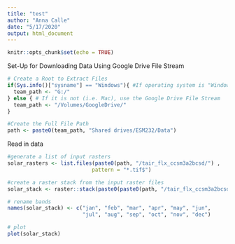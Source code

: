 ```yaml
---
title: "test"
author: "Anna Calle"
date: "5/17/2020"
output: html_document
---
```


```r
knitr::opts_chunk$set(echo = TRUE)
```

Set-Up for Downloading Data Using Google Drive File Stream
```r
# Create a Root to Extract Files 
if(Sys.info()["sysname"] == "Windows"){ #If operating system is "Windows" use G: Drive
  team_path <- "G:/"
} else { # If it is not (i.e. Mac), use the Google Drive File Stream
  team_path <- "/Volumes/GoogleDrive/"
}

#Create the Full File Path
path <- paste0(team_path, "Shared drives/ESM232/Data")

```

Read in data
```r
#generate a list of input rasters 
solar_rasters <- list.files(paste0(path, "/tair_flx_ccsm3a2bcsd/") , 
                           pattern = "*.tif$")

#create a raster stack from the input raster files 
solar_stack <- raster::stack(paste0(paste0(path, "/tair_flx_ccsm3a2bcsd/"), solar_rasters))

# rename bands
names(solar_stack) <- c("jan", "feb", "mar", "apr", "may", "jun", 
                        "jul", "aug", "sep", "oct", "nov", "dec")

# plot
plot(solar_stack)
```








